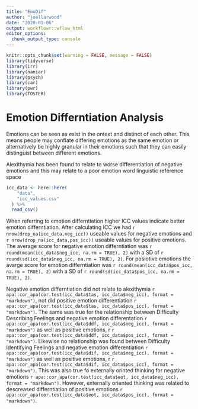 ```yaml
---
title: "EmoDif"
author: "joellarwood"
date: "2020-01-06"
output: workflowr::wflow_html
editor_options:
  chunk_output_type: console
---
```

```r
knitr::opts_chunk$set(warning = FALSE, message = FALSE)
library(tidyverse)
library(irr)
library(naniar)
library(psych)
library(car)
library(pwr)
library(TOSTER)
```

# Emotion Differntiation Analysis 

Emotions can be seen as exist in the ontext and distinct of each other. This means people may conflate differing emotions as the same emotion or alternatively be highly granular in their emotions such that they can easily distinguist between different emotions. 

Alexithymia has been found to relate to worse differentiation of negative emotions and this may relate to a poor emotion word linguistic reference space

```r

icc_data <- here::here(
    "data",
    "icc_values.csv"
  ) %>% 
  read_csv()

```

When referring to emotion differntiation higher ICC values indicate better emotion differntiation. After calculating ICC we had `r nrow(drop_na(icc_data,neg_icc))` useable values for negative emotions and `r nrow(drop_na(icc_data,pos_icc))` useable values for positive emotions. The average score for negative emotion differntiation was `r round(mean(icc_data$neg_icc, na.rm = TRUE), 2)` with a SD of `r round(sd(icc_data$neg_icc, na.rm = TRUE), 2)`. For posiotive emotions the avarge score for emotion differntiation was `r round(mean(icc_data$pos_icc, na.rm = TRUE), 2)` with a SD of `r round(sd(icc_data$pos_icc, na.rm = TRUE), 2)`. 

Negative emotion differntiation did not relate to alexithymia `r apa::cor_apa(cor.test(icc_data$tas, icc_data$neg_icc), format = "markdown")`, not did positive emotion differentiation `r apa::cor_apa(cor.test(icc_data$tas, icc_data$pos_icc), format = "markdown")`. The same was true for the relationship between Difficulty Describing Feelings and negative emotion differentation `r apa::cor_apa(cor.test(icc_data$ddf, icc_data$neg_icc), format = "markdown")` as well as positive emotions, r `r apa::cor_apa(cor.test(icc_data$ddf, icc_data$pos_icc), format = "markdown")`. Likewise no relationship was found between Difficulty Identifying Feelings and negative emotion differentiation `r apa::cor_apa(cor.test(icc_data$dif, icc_data$neg_icc), format = "markdown")` as well as positive emotions, r `r apa::cor_apa(cor.test(icc_data$dif, icc_data$pos_icc), format = "markdown")`. This was also true fo externally orinted thinking for negative emotions `r apa::cor_apa(cor.test(icc_data$eot, icc_data$neg_icc), format = "markdown")`. However, externally oriented thinking was related to descreased differntiation of positive emotions `r apa::cor_apa(cor.test(icc_data$eot, icc_data$pos_icc), format = "markdown")`. 





